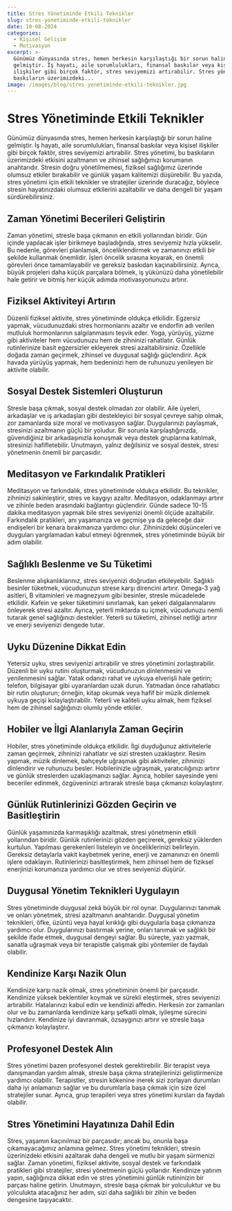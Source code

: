 ```yaml
---
title: Stres Yönetiminde Etkili Teknikler
slug: stres-yonetiminde-etkili-teknikler
date: 10-08-2024
categories:
  - Kişisel Gelişim
  - Motivasyon
excerpt: >-
  Günümüz dünyasında stres, hemen herkesin karşılaştığı bir sorun haline
  gelmiştir. İş hayatı, aile sorumlulukları, finansal baskılar veya kişisel
  ilişkiler gibi birçok faktör, stres seviyemizi artırabilir. Stres yönetimi, bu
  baskıların üzerimizdeki...
image: /images/blog/stres-yonetiminde-etkili-teknikler.jpg
---
```



# Stres Yönetiminde Etkili Teknikler

Günümüz dünyasında stres, hemen herkesin karşılaştığı bir sorun haline gelmiştir. İş hayatı, aile sorumlulukları, finansal baskılar veya kişisel ilişkiler gibi birçok faktör, stres seviyemizi artırabilir. Stres yönetimi, bu baskıların üzerimizdeki etkisini azaltmanın ve zihinsel sağlığımızı korumanın anahtarıdır. Stresin doğru yönetilmemesi, fiziksel sağlığımız üzerinde olumsuz etkiler bırakabilir ve günlük yaşam kalitemizi düşürebilir. Bu yazıda, stres yönetimi için etkili teknikler ve stratejiler üzerinde duracağız, böylece stresin hayatınızdaki olumsuz etkilerini azaltabilir ve daha dengeli bir yaşam sürdürebilirsiniz.

## Zaman Yönetimi Becerileri Geliştirin

Zaman yönetimi, stresle başa çıkmanın en etkili yollarından biridir. Gün içinde yapılacak işler birikmeye başladığında, stres seviyemiz hızla yükselir. Bu nedenle, görevleri planlamak, önceliklendirmek ve zamanınızı etkili bir şekilde kullanmak önemlidir. İşleri öncelik sırasına koyarak, en önemli görevleri önce tamamlayabilir ve gereksiz baskıdan kaçınabilirsiniz. Ayrıca, büyük projeleri daha küçük parçalara bölmek, iş yükünüzü daha yönetilebilir hale getirir ve bitmiş her küçük adımda motivasyonunuzu artırır.

## Fiziksel Aktiviteyi Artırın

Düzenli fiziksel aktivite, stres yönetiminde oldukça etkilidir. Egzersiz yapmak, vücudunuzdaki stres hormonlarını azaltır ve endorfin adı verilen mutluluk hormonlarının salgılanmasını teşvik eder. Yoga, yürüyüş, yüzme gibi aktiviteler hem vücudunuzu hem de zihninizi rahatlatır. Günlük rutinlerinize basit egzersizler ekleyerek stresi azaltabilirsiniz. Özellikle doğada zaman geçirmek, zihinsel ve duygusal sağlığı güçlendirir. Açık havada yürüyüş yapmak, hem bedeninizi hem de ruhunuzu yenileyen bir aktivite olabilir.

## Sosyal Destek Sistemleri Oluşturun

Stresle başa çıkmak, sosyal destek olmadan zor olabilir. Aile üyeleri, arkadaşlar ve iş arkadaşları gibi destekleyici bir sosyal çevreye sahip olmak, zor zamanlarda size moral ve motivasyon sağlar. Duygularınızı paylaşmak, stresinizi azaltmanın güçlü bir yoludur. Bir sorunla karşılaştığınızda, güvendiğiniz bir arkadaşınızla konuşmak veya destek gruplarına katılmak, stresinizi hafifletebilir. Unutmayın, yalnız değilsiniz ve sosyal destek, stresi yönetmenin önemli bir parçasıdır.

## Meditasyon ve Farkındalık Pratikleri

Meditasyon ve farkındalık, stres yönetiminde oldukça etkilidir. Bu teknikler, zihninizi sakinleştirir, stres ve kaygıyı azaltır. Meditasyon, odaklanmayı artırır ve zihinle beden arasındaki bağlantıyı güçlendirir. Günde sadece 10-15 dakika meditasyon yapmak bile stres seviyenizi önemli ölçüde azaltabilir. Farkındalık pratikleri, anı yaşamanıza ve geçmişe ya da geleceğe dair endişeleri bir kenara bırakmanıza yardımcı olur. Zihninizdeki düşünceleri ve duyguları yargılamadan kabul etmeyi öğrenmek, stres yönetiminde büyük bir adım olabilir.

## Sağlıklı Beslenme ve Su Tüketimi

Beslenme alışkanlıklarınız, stres seviyenizi doğrudan etkileyebilir. Sağlıklı besinler tüketmek, vücudunuzun strese karşı direncini artırır. Omega-3 yağ asitleri, B vitaminleri ve magnezyum gibi besinler, stresle mücadelede etkilidir. Kafein ve şeker tüketimini sınırlamak, kan şekeri dalgalanmalarını önleyerek stresi azaltır. Ayrıca, yeterli miktarda su içmek, vücudunuzu nemli tutarak genel sağlığınızı destekler. Yeterli su tüketimi, zihinsel netliği artırır ve enerji seviyenizi dengede tutar.

## Uyku Düzenine Dikkat Edin

Yetersiz uyku, stres seviyenizi artırabilir ve stres yönetimini zorlaştırabilir. Düzenli bir uyku rutini oluşturmak, vücudunuzun dinlenmesini ve yenilenmesini sağlar. Yatak odanızı rahat ve uykuya elverişli hale getirin; telefon, bilgisayar gibi uyaranlardan uzak durun. Yatmadan önce rahatlatıcı bir rutin oluşturun; örneğin, kitap okumak veya hafif bir müzik dinlemek uykuya geçişi kolaylaştırabilir. Yeterli ve kaliteli uyku almak, hem fiziksel hem de zihinsel sağlığınızı olumlu yönde etkiler.

## Hobiler ve İlgi Alanlarıyla Zaman Geçirin

Hobiler, stres yönetiminde oldukça etkilidir. İlgi duyduğunuz aktivitelerle zaman geçirmek, zihninizi rahatlatır ve sizi stresten uzaklaştırır. Resim yapmak, müzik dinlemek, bahçeyle uğraşmak gibi aktiviteler, zihninizi dinlendirir ve ruhunuzu besler. Hobilerinizle uğraşmak, yaratıcılığınızı artırır ve günlük streslerden uzaklaşmanızı sağlar. Ayrıca, hobiler sayesinde yeni beceriler edinmek, özgüveninizi artırarak stresle başa çıkmanızı kolaylaştırır.

## Günlük Rutinlerinizi Gözden Geçirin ve Basitleştirin

Günlük yaşamınızda karmaşıklığı azaltmak, stresi yönetmenin etkili yollarından biridir. Günlük rutinlerinizi gözden geçirerek, gereksiz yüklerden kurtulun. Yapılması gerekenleri listeleyin ve önceliklerinizi belirleyin. Gereksiz detaylarla vakit kaybetmek yerine, enerji ve zamanınızı en önemli işlere odaklayın. Rutinlerinizi basitleştirmek, hem zihinsel hem de fiziksel enerjinizi korumanıza yardımcı olur ve stres seviyenizi düşürür.

## Duygusal Yönetim Teknikleri Uygulayın

Stres yönetiminde duygusal zekâ büyük bir rol oynar. Duygularınızı tanımak ve onları yönetmek, stresi azaltmanın anahtarıdır. Duygusal yönetim teknikleri, öfke, üzüntü veya hayal kırıklığı gibi duygularla başa çıkmanıza yardımcı olur. Duygularınızı bastırmak yerine, onları tanımak ve sağlıklı bir şekilde ifade etmek, duygusal dengeyi sağlar. Bu süreçte, yazı yazmak, sanatla uğraşmak veya bir terapistle çalışmak gibi yöntemler de faydalı olabilir.

## Kendinize Karşı Nazik Olun

Kendinize karşı nazik olmak, stres yönetiminin önemli bir parçasıdır. Kendinize yüksek beklentiler koymak ve sürekli eleştirmek, stres seviyenizi artırabilir. Hatalarınızı kabul edin ve kendinizi affedin. Herkesin zor zamanları olur ve bu zamanlarda kendinize karşı şefkatli olmak, iyileşme sürecini hızlandırır. Kendinize iyi davranmak, özsaygınızı artırır ve stresle başa çıkmanızı kolaylaştırır.

## Profesyonel Destek Alın

Stres yönetimi bazen profesyonel destek gerektirebilir. Bir terapist veya danışmandan yardım almak, stresle başa çıkma stratejilerinizi geliştirmenize yardımcı olabilir. Terapistler, stresin kökenine inerek sizi zorlayan durumları daha iyi anlamanızı sağlar ve bu durumlarla başa çıkmak için size özel stratejiler sunar. Ayrıca, grup terapileri veya stres yönetimi kursları da faydalı olabilir.

## Stres Yönetimini Hayatınıza Dahil Edin

Stres, yaşamın kaçınılmaz bir parçasıdır; ancak bu, onunla başa çıkamayacağımız anlamına gelmez. Stres yönetimi teknikleri, stresin üzerinizdeki etkisini azaltarak daha dengeli ve mutlu bir yaşam sürmenizi sağlar. Zaman yönetimi, fiziksel aktivite, sosyal destek ve farkındalık pratikleri gibi stratejiler, stresi yönetmenin güçlü yollarıdır. Kendinize yatırım yapın, sağlığınıza dikkat edin ve stres yönetimini günlük rutininizin bir parçası haline getirin. Unutmayın, stresle başa çıkmak bir yolculuktur ve bu yolculukta atacağınız her adım, sizi daha sağlıklı bir zihin ve beden dengesine taşıyacaktır.
